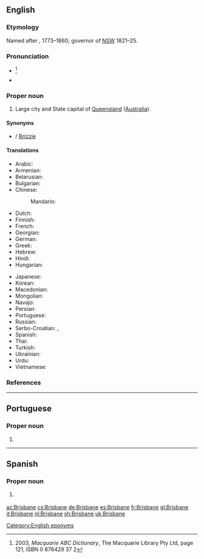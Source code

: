 ==English==
{{wikipedia}}

===Etymology===
Named after {{w|Sir Thomas Brisbane}}, 1773–1860; governor of [[NSW]] 1821–25.

===Pronunciation===
* {{IPA|/ˈbɹɪzbən/|lang=en}} <ref>2003, ''Macquarie ABC Dictionary'', The Macquarie Library Pty Ltd, page 121, ISBN 0 876429 37 2</ref>
* {{audio|En-au-Brisbane.oga|Audio (AUS)|lang=en}}

===Proper noun===
{{en-proper noun}}

# Large city and State capital of [[Queensland]] ([[Australia]]).

====Synonyms====
* {{sense|Australian city}} {{l|en|Brissie}} / [[Brizzie]] {{qualifier|informal}}

====Translations====
{{trans-top|Capital of Queensland, Australia}}
* Arabic: {{t|ar|بْرِيزْبِين|m|tr=brīzbin}}
* Armenian: {{t|hy|Բրիսբեն|sc=Armn}}
* Belarusian: {{t|be|Бры́сбен|m}}
* Bulgarian: {{t|bg|Бри́збейн|m}}
* Chinese:
*: Mandarin: {{t+|cmn|布里斯班|tr=Bùlǐsībān|sc=Hani}}
* Dutch: {{t+|nl|Brisbane}}
* Finnish: {{t|fi|Brisbane}}
* French: {{t+|fr|Brisbane|m}}
* Georgian: {{t|ka|ბრიზბენი|sc=Geor}}
* German: {{t+|de|Brisbane|n}}
* Greek: {{t|el|Μπρίσμπεϊν|n|sc=Grek}}
* Hebrew: {{t|he|בריזביין}}
* Hindi: {{t|hi|ब्रिस्बेन|tr=brisben}}
* Hungarian: {{t|hu|Brisbane}}
{{trans-mid}}
* Japanese: {{t|ja|ブリスベン|tr=Burisuben}}
* Korean: {{t|ko|브리즈번|tr=Beurijeubeon|sc=Hang}}
* Macedonian: {{t|mk|Бризбејн|m}}
* Mongolian: {{t|mn|Брисбэн|sc=Cyrl}}
* Navajo: {{t|nv|Biisbané}}
* Persian: {{t|fa|بریزبن}}
* Portuguese: {{t|pt|Brisbane|f}}
* Russian: {{t+|ru|Бри́сбен|m}}
* Serbo-Croatian: {{t|sh|Бризбејн|m|sc=Cyrl}}, {{t+|sh|Brisbane|m}}
* Spanish: {{t+|es|Brisbane|m}}
* Thai: {{t|th|บริสเบน|tr=brìtbayn}}
* Turkish: {{t|tr|Brisbane}}
* Ukrainian: {{t|uk|Брі́сбен|m}}
* Urdu: {{t|ur|برسبین|tr=brisben}}
* Vietnamese: {{t|vi|Brisbane}}
{{trans-bottom}}

===References===
<references/>

[[Category:English eponyms]]
{{topics|en|Cities in Queensland}}

----

==Portuguese==

===Proper noun===
{{pt-proper noun|f}}

# {{place|pt|city/state capital|s/Queensland|c/Australia|t1=Brisbane}}

----

==Spanish==
{{wikipedia|lang=es}}

===Proper noun===
{{es-proper noun}}

# {{l|en|Brisbane}} {{gloss|capital of Queensland, Australia}}

[[az:Brisbane]]
[[cs:Brisbane]]
[[de:Brisbane]]
[[es:Brisbane]]
[[fr:Brisbane]]
[[gl:Brisbane]]
[[it:Brisbane]]
[[nl:Brisbane]]
[[sh:Brisbane]]
[[uk:Brisbane]]